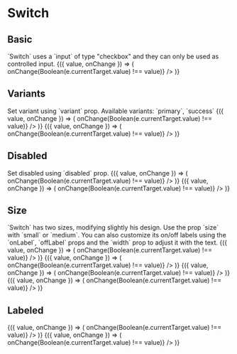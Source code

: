 
<Meta
  title="Components/Switch"
  component={Switch}
/>

# Switch

## Basic

<Description>
  `Switch` uses a `input` of type "checkbox" and they can only be used as controlled input.
</Description>

<Canvas>
  <Story name="basic">
    <ControlValue value={false}>
      {({ value, onChange }) => (
        <Switch
          checked={value}
          onChange={e => onChange(Boolean(e.currentTarget.value) !== value)}
        />
      )}
    </ControlValue>
  </Story>
</Canvas>

## Variants

<Description>
  Set variant using `variant` prop. Available variants: `primary`, `success`
</Description>

<Canvas>
  <Story name="variants">
    <BlockList>
      <ControlValue value={true}>
        {({ value, onChange }) => (
          <Switch
            variant="primary"
            checked={value}
            onChange={e => onChange(Boolean(e.currentTarget.value) !== value)}
          />
        )}
      </ControlValue>
      <ControlValue value={true}>
        {({ value, onChange }) => (
          <Switch
            variant="success"
            checked={value}
            onChange={e => onChange(Boolean(e.currentTarget.value) !== value)}
          />
        )}
      </ControlValue>
    </BlockList>
  </Story>
</Canvas>

## Disabled

<Description>
  Set disabled using `disabled` prop.
</Description>

<Canvas>
  <Story name="disabled">
    <BlockList>
      <ControlValue value={false}>
        {({ value, onChange }) => (
          <Switch
            variant="primary"
            checked={value}
            disabled
            onChange={e => onChange(Boolean(e.currentTarget.value) !== value)}
          />
        )}
      </ControlValue>
      <ControlValue value={true}>
        {({ value, onChange }) => (
          <Switch
            variant="primary"
            checked={value}
            disabled
            onChange={e => onChange(Boolean(e.currentTarget.value) !== value)}
          />
        )}
      </ControlValue>
    </BlockList>
  </Story>
</Canvas>

## Size

<Description>
  `Switch` has two sizes, modifying slightly his design. Use the prop `size` with `small` or `medium`. You can also customize its on/off labels using the `onLabel`, `offLabel` props and the `width` prop to adjust it with the text.
</Description>

<Canvas>
  <Story name="size">
    <BlockList>
      <ControlValue value={false}>
        {({ value, onChange }) => (
          <Switch
            variant="primary"
            size="small"
            checked={value}
            onChange={e => onChange(Boolean(e.currentTarget.value) !== value)}
          />
        )}
      </ControlValue>
      <ControlValue value={false}>
        {({ value, onChange }) => (
          <Switch
            variant="primary"
            size="small"
            width={65}
            checked={value}
            onChange={e => onChange(Boolean(e.currentTarget.value) !== value)}
          />
        )}
      </ControlValue>
      <ControlValue value={false}>
        {({ value, onChange }) => (
          <Switch
            variant="primary"
            size="medium"
            width={120}
            checked={value}
            onChange={e => onChange(Boolean(e.currentTarget.value) !== value)}
          />
        )}
      </ControlValue>
      <ControlValue value={false}>
        {({ value, onChange }) => (
          <Switch
            variant="primary"
            size="medium"
            checked={value}
            onChange={e => onChange(Boolean(e.currentTarget.value) !== value)}
          />
        )}
      </ControlValue>
    </BlockList>
  </Story>
</Canvas>

## Labeled

<Canvas>
  <Story name="labeled">
    <BlockList>
      <ControlValue value={false}>
        {({ value, onChange }) => (
          <Switch
            labeled
            variant="primary"
            checked={value}
            onChange={e => onChange(Boolean(e.currentTarget.value) !== value)}
          />
        )}
      </ControlValue>
      <ControlValue value={true}>
        {({ value, onChange }) => (
          <Switch
            labeled
            onLabel={'YES'}
            offLabel={'NO'}
            variant="primary"
            checked={value}
            onChange={e => onChange(Boolean(e.currentTarget.value) !== value)}
          />
        )}
      </ControlValue>
    </BlockList>
  </Story>
</Canvas>
